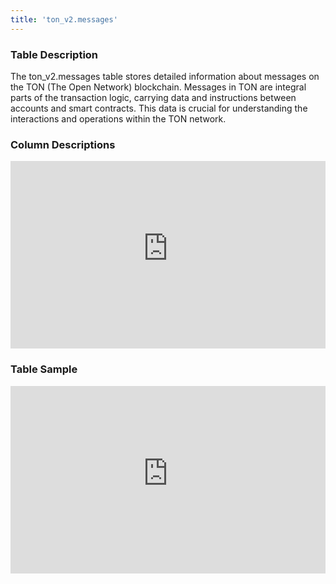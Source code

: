 ```yaml
---
title: 'ton_v2.messages'
---
```


### Table Description
The ton_v2.messages table stores detailed information about messages on the TON (The Open Network) blockchain. Messages in TON are integral parts of the transaction logic, carrying data and instructions between accounts and smart contracts. This data is crucial for understanding the interactions and operations within the TON network.
### Column Descriptions

<div>
    <iframe
        src="https://doc-embed-app.chainbasehq.com/columns/ton_v2.messages"
        width="100%"
        height="300px"
        frameBorder="0"
        scrolling="no"
    ></iframe>
</div>

### Table Sample

<div>
    <iframe
        src="https://doc-embed-app.chainbasehq.com/data/ton_v2.messages"
        width="100%"
        height="300px"
        frameBorder="0"
        scrolling="no"
    ></iframe>
</div>